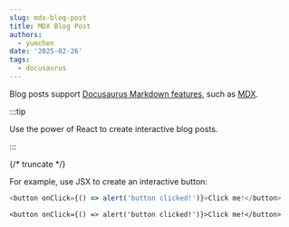 ```yaml
---
slug: mdx-blog-post
title: MDX Blog Post
authors:
  - yumchen
date: '2025-02-26'
tags:
  - docusaurus
---
```


Blog posts support [Docusaurus Markdown features](https://docusaurus.io/docs/markdown-features), such as [MDX](https://mdxjs.com/).

:::tip

Use the power of React to create interactive blog posts.

:::

{/* truncate */}

For example, use JSX to create an interactive button:

```js
<button onClick={() => alert('button clicked!')}>Click me!</button>
```

`<button onClick={() => alert('button clicked!')}>Click me!</button>`
